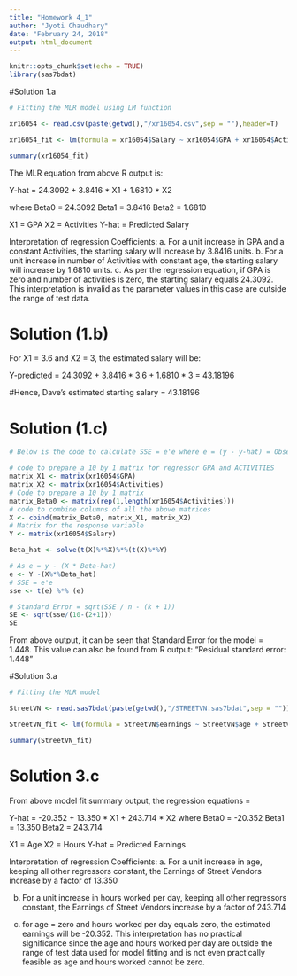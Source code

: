 ```yaml
---
title: "Homework 4_1"
author: "Jyoti Chaudhary"
date: "February 24, 2018"
output: html_document
---
```


```r
knitr::opts_chunk$set(echo = TRUE)
library(sas7bdat)
```

#Solution 1.a


```r
# Fitting the MLR model using LM function

xr16054 <- read.csv(paste(getwd(),"/xr16054.csv",sep = ""),header=T)

xr16054_fit <- lm(formula = xr16054$Salary ~ xr16054$GPA + xr16054$Activities, data = xr16054)

summary(xr16054_fit)


```

The MLR equation from above R output is:

Y-hat = 24.3092 + 3.8416 * X1 +  1.6810 * X2

where 
Beta0 = 24.3092
Beta1 = 3.8416
Beta2 = 1.6810

X1 = GPA
X2 = Activities
Y-hat = Predicted Salary

Interpretation of regression Coefficients:
a. For a unit increase in GPA and a constant Activities, the starting salary will increase by 3.8416 units.
b. For a unit increase in number of Activities with constant age, the starting salary will increase by 1.6810 units. 
c. As per the regression equation, if GPA is zero and number of activities is zero, the starting salary equals 24.3092. This interpretation is invalid as the parameter values in this case are outside the range of test data.

# Solution (1.b)

For X1 = 3.6 and X2 = 3, the estimated salary will be:

Y-predicted = 24.3092 + 3.8416 * 3.6 +  1.6810 * 3 = 43.18196

#Hence, Dave's estimated starting salary = 43.18196


# Solution (1.c)

```r

# Below is the code to calculate SSE = e'e where e = (y - y-hat) = Observed y minus predicted y

# code to prepare a 10 by 1 matrix for regressor GPA and ACTIVITIES
matrix_X1 <- matrix(xr16054$GPA)
matrix_X2 <- matrix(xr16054$Activities)
# Code to prepare a 10 by 1 matrix
matrix_Beta0 <- matrix(rep(1,length(xr16054$Activities))) 
# code to combine columns of all the above matrices
X <- cbind(matrix_Beta0, matrix_X1, matrix_X2) 
# Matrix for the response variable
Y <- matrix(xr16054$Salary)

Beta_hat <- solve(t(X)%*%X)%*%(t(X)%*%Y) 

# As e = y - (X * Beta-hat)
e <- Y -(X%*%Beta_hat)
# SSE = e'e
sse <- t(e) %*% (e)

# Standard Error = sqrt(SSE / n - (k + 1))
SE <- sqrt(sse/(10-(2+1)))
SE

```

From above output, it can be seen that Standard Error for the model = 1.448. This value can also be found from R output: "Residual standard error: 1.448" 


#Solution 3.a


```r

# Fitting the MLR model

StreetVN <- read.sas7bdat(paste(getwd(),"/STREETVN.sas7bdat",sep = ""))

StreetVN_fit <- lm(formula = StreetVN$earnings ~ StreetVN$age + StreetVN$hours, data = StreetVN)

summary(StreetVN_fit)


```

# Solution 3.c
From above model fit summary output, the regression equations =

Y-hat = -20.352 + 13.350 * X1 + 243.714 * X2
where 
Beta0 = -20.352
Beta1 = 13.350
Beta2 = 243.714

X1 = Age
X2 = Hours
Y-hat = Predicted Earnings

Interpretation of regression Coefficients:
a. For a unit increase in age, keeping all other regressors constant, the Earnings of Street Vendors increase by a factor of 13.350

b. For a unit increase in hours worked per day, keeping all other regressors constant, the Earnings of Street Vendors increase by a factor of 243.714

c. for age = zero and hours worked per day equals zero, the estimated earnings will be -20.352. This interpretation has no practical significance since the age and hours worked per day are outside the range of test data used for model fitting and is not even practically feasible as age and hours worked cannot be zero.

